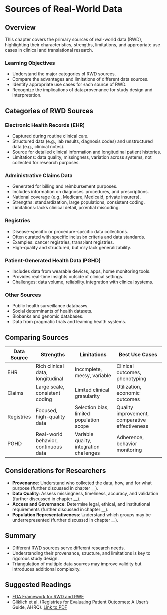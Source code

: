 # Sources of Real-World Data

## Overview

This chapter covers the primary sources of real-world data (RWD), highlighting their characteristics, strengths, limitations, and appropriate use cases in clinical and translational research.

### Learning Objectives

* Understand the major categories of RWD sources.
* Compare the advantages and limitations of different data sources.
* Identify appropriate use cases for each source of RWD.
* Recognize the implications of data provenance for study design and interpretation.

## Categories of RWD Sources

### Electronic Health Records (EHR)

* Captured during routine clinical care.
* Structured data (e.g., lab results, diagnosis codes) and unstructured data (e.g., clinical notes).
* Source for detailed clinical information and longitudinal patient histories.
* Limitations: data quality, missingness, variation across systems, not collected for research purposes.

### Administrative Claims Data

* Generated for billing and reimbursement purposes.
* Includes information on diagnoses, procedures, and prescriptions.
* National coverage (e.g., Medicare, Medicaid, private insurers).
* Strengths: standardization, large populations, consistent coding.
* Limitations: lacks clinical detail, potential miscoding.

### Registries

* Disease-specific or procedure-specific data collections.
* Often curated with specific inclusion criteria and data standards.
* Examples: cancer registries, transplant registries.
* High-quality and structured, but may lack generalizability.

### Patient-Generated Health Data (PGHD)

* Includes data from wearable devices, apps, home monitoring tools.
* Provides real-time insights outside of clinical settings.
* Challenges: data volume, reliability, integration with clinical systems.

### Other Sources

* Public health surveillance databases.
* Social determinants of health datasets.
* Biobanks and genomic databases.
* Data from pragmatic trials and learning health systems.

## Comparing Sources

| Data Source | Strengths                            | Limitations                              | Best Use Cases                                 |
| ----------- | ------------------------------------ | ---------------------------------------- | ---------------------------------------------- |
| EHR         | Rich clinical data, longitudinal     | Incomplete, messy, variable              | Clinical outcomes, phenotyping                 |
| Claims      | Large scale, consistent coding       | Limited clinical granularity             | Utilization, economic outcomes                 |
| Registries  | Focused, high-quality data           | Selection bias, limited population scope | Quality improvement, comparative effectiveness |
| PGHD        | Real-world behavior, continuous data | Variable quality, integration challenges | Adherence, behavior monitoring                 |

## Considerations for Researchers

* **Provenance**: Understand who collected the data, how, and for what purpose (further discussed in chapter __).
* **Data Quality**: Assess missingness, timeliness, accuracy, and validation (further discussed in chapter __).
* **Access and Governance**: Determine legal, ethical, and institutional requirements (further discussed in chapter __).
* **Population Representativeness**: Understand which groups may be underrepresented (further discussed in chapter __).

## Summary

* Different RWD sources serve different research needs.
* Understanding their provenance, structure, and limitations is key to rigorous study design.
* Triangulation of multiple data sources may improve validity but introduces additional complexity.

## Suggested Readings

*  [FDA Framework for RWD and RWE](https://www.fda.gov/media/120060/download)
<!-- NOTE TO PAVEL: Could not find an online source for:
* Casey et al. (2022). "Real-world data sources in oncology research."
* National Academy of Medicine (2021). "Electronic Health Records and Research: Possibilities and Realities."
-->
* Gliklich et al. (Registries for Evaluating Patient Outcomes: A User's Guide, AHRQ).
  [Link to PDF](https://effectivehealthcare.ahrq.gov/sites/default/files/pdf/registries-evaluating-patient-outcomes-4th-edition.pdf)
